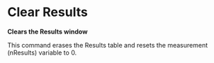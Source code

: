 = Clear Results =

'''Clears the Results window'''

This command erases the Results table and resets the measurement (nResults) variable to 0.
